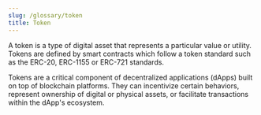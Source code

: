 ```yaml
---
slug: /glossary/token
title: Token
---
```


A token is a type of digital asset that represents a particular value or utility. Tokens are defined by smart contracts which follow a token standard such as the ERC-20, ERC-1155 or ERC-721 standards.

Tokens are a critical component of decentralized applications (dApps) built on top of blockchain platforms. They can incentivize certain behaviors, represent ownership of digital or physical assets, or facilitate transactions within the dApp's ecosystem.
